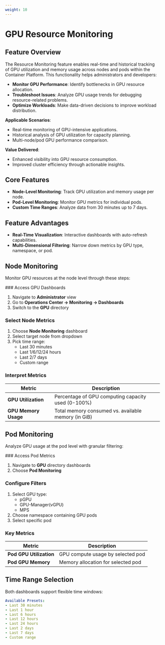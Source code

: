 ```yaml
---
weight: 10
---
```


# GPU Resource Monitoring

## Feature Overview

The Resource Monitoring feature enables real-time and historical tracking of GPU utilization and memory usage across nodes and pods within the Container Platform. This functionality helps administrators and developers:

- **Monitor GPU Performance**: Identify bottlenecks in GPU resource allocation.
- **Troubleshoot Issues**: Analyze GPU usage trends for debugging resource-related problems.
- **Optimize Workloads**: Make data-driven decisions to improve workload distribution.

**Applicable Scenarios**:
- Real-time monitoring of GPU-intensive applications.
- Historical analysis of GPU utilization for capacity planning.
- Multi-node/pod GPU performance comparison.

**Value Delivered**:
- Enhanced visibility into GPU resource consumption.
- Improved cluster efficiency through actionable insights.

## Core Features

- **Node-Level Monitoring**: Track GPU utilization and memory usage per node.
- **Pod-Level Monitoring**: Monitor GPU metrics for individual pods.
- **Custom Time Ranges**: Analyze data from 30 minutes up to 7 days.

## Feature Advantages

- **Real-Time Visualization**: Interactive dashboards with auto-refresh capabilities.
- **Multi-Dimensional Filtering**: Narrow down metrics by GPU type, namespace, or pod.

## Node Monitoring

Monitor GPU resources at the node level through these steps:

<Steps>
  ### Access GPU Dashboards

  1. Navigate to **Administrator** view
  2. Go to **Operations Center → Monitoring → Dashboards**
  3. Switch to the **GPU** directory

  ### Select Node Metrics

  1. Choose **Node Monitoring** dashboard
  2. Select target node from dropdown
  3. Pick time range:
     - Last 30 minutes
     - Last 1/6/12/24 hours
     - Last 2/7 days
     - Custom range

  ### Interpret Metrics

  | Metric | Description | 
  |---|---|
  | **GPU Utilization** | Percentage of GPU computing capacity used (0-100%) |
  | **GPU Memory Usage** | Total memory consumed vs. available memory (in GiB) |
</Steps>

## Pod Monitoring

Analyze GPU usage at the pod level with granular filtering:

<Steps>
  ### Access Pod Metrics

  1. Navigate to **GPU** directory dashboards
  2. Choose **Pod Monitoring**

  ### Configure Filters

  1. Select GPU type:
     - pGPU
     - GPU-Manager(vGPU)
     - MPS
  2. Choose namespace containing GPU pods
  3. Select specific pod

  ### Key Metrics

  | Metric | Description | 
  |---|---|
  | **Pod GPU Utilization** | GPU compute usage by selected pod |
  | **Pod GPU Memory** | Memory allocation for selected pod |
</Steps>

## Time Range Selection

Both dashboards support flexible time windows:

```yaml
Available Presets:
- Last 30 minutes
- Last 1 hour
- Last 6 hours
- Last 12 hours
- Last 24 hours
- Last 2 days
- Last 7 days
- Custom range
```
